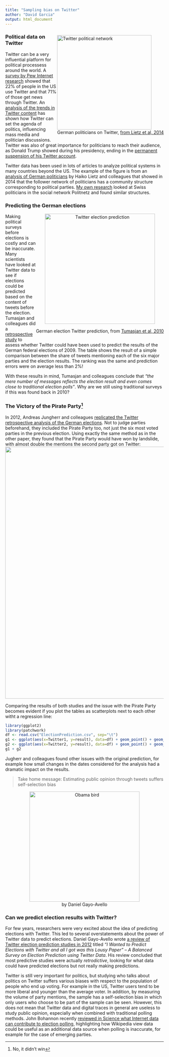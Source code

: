 ```yaml
---
title: "Sampling bias on Twitter"
author: "David Garcia"
output: html_document
---
```


<div style="float:right">
<img src="GermanPoliticians.png" alt="Twitter political network" width="300px"/>  
German politicians on Twitter, [from Lietz et al, 2014](http://www.aaai.org/ocs/index.php/ICWSM/ICWSM14/paper/viewPaper/8069)
</div>
### Political data on Twitter

Twitter can be a very influential platform for political processess around the world. A [survey by Pew Internet research](https://www.pewresearch.org/fact-tank/2019/08/02/10-facts-about-americans-and-twitter/) showed that 22% of people in the US use Twitter and that 71% of those get news through Twitter. An [analysis of the trends in Twitter content](https://doi.org/10.1017/S0003055419000352) has shown how Twitter can set the agenda of politics, influencing mass media and politician discussions. Twitter was also of great importance for politicians to reach their audience, as Donald Trump showed during his presidency, ending in the [permanent suspension of his Twitter account](https://blog.twitter.com/en_us/topics/company/2020/suspension.html).

Twitter data has been used in lots of articles to analyze political systems in many countries beyond the US. The example of the figure is from an [analysis of German politicians](http://www.aaai.org/ocs/index.php/ICWSM/ICWSM14/paper/viewPaper/8069) by Haiko Lietz and colleagues that showed in 2014 that the follower network of politicians has a community structure corresponding to political parties. [My own research](https://onlinelibrary.wiley.com/doi/abs/10.1002/poi3.82) looked at Swiss politicians in the social network Politnetz and found similar structures. 

### Predicting the German elections
<div style="float:right">
<center>
<img src="tweetsElection.png" alt="Twitter election prediction" width="350px"/>  
</center>
German election Twitter prediction, from [Tumasjan et al, 2010](http://www.aaai.org/ocs/index.php/ICWSM/ICWSM10/paper/view/1441)
</div>
Making political surveys before elections is costly and can be inaccurate. Many scientists have looked at Twitter data to see if elections could be predicted based on the content of tweets before the election. Tumasjan and colleagues did a [retrospective study](http://www.aaai.org/ocs/index.php/ICWSM/ICWSM10/paper/view/1441) to assess whether Twitter could have been used to predict the results of the German federal elections of 2009. The table shows the result of a simple comparison between the share of tweets mentioning each of the six major parties and the election results. The ranking was the same and prediction errors were on average less than 2%! 

With these results in mind, Tumasjan and colleagues conclude that *"the mere number of messages reflects the election result and even comes close to traditional election polls"*. Why are we still using traditional surveys if this was found back in 2010?  

### The Victory of the Pirate Party^[No, it didn't win]

In 2012, Andreas Jungherr and colleagues [replicated the Twitter retrospective analysis of the German elections](https://journals.sagepub.com/doi/abs/10.1177/0894439311404119?journalCode=ssce). Not to judge parties beforehand, they included the Pirate Party too, not just the six most voted parties in the previous election. Using exactly the same method as in the other paper, they found that the Pirate Party would have won by landslide, with almost double the mentions the second party got on Twitter:
<center>
![](ElectionsFail.png){width=800px}
</center>

Comparing the results of both studies and the issue with the Pirate Party becomes evident if you plot the tables as scatterplots next to each other witht a regression line:

```r
library(ggplot2)
library(patchwork)
df <- read.csv("ElectionPrediction.csv", sep="\t")
g1 <- ggplot(aes(x=Twitter1, y=result), data=df) + geom_point() + geom_text(label=df$Party, hjust = 0, nudge_x = 0.5) + theme_bw() + xlab("Twitter prediction 1 (%)") + ylab("Election result") + xlim(c(3,35)) + geom_smooth(method = "lm", se = F,col=rgb(0,0,0,0.25))
g2 <- ggplot(aes(x=Twitter2, y=result), data=df) + geom_point() + geom_text(label=df$Party, hjust = "inward", nudge_x = c(0,rep(0.5,5),-0.5)) + theme_bw() + xlab("Twitter prediction 2 (%)") + ylab("Election result")+ xlim(c(3,35)) + geom_smooth(method = "lm", se = F, col=rgb(0,0,0,0.25))
g1 + g2
```

Jugherr and colleagues found other issues with the original prediction, for example how small changes in the dates considered for the analysis had a dramatic impact on the results.


> Take home message: Estimating public opinion through tweets suffers self-selection bias

<div style="float:right">
<center>
<img src="AngryBird.png" alt="Obama bird" width="350px"/>  
by Daniel Gayo-Avello
</center>

### Can we predict election results with Twitter?

For few years, researchers were very excited about the idea of predicting elections with Twitter. This led to several overstatements about the power of Twitter data to predict elections. Daniel Gayo-Avello wrote [a review of Twitter election prediction studies in 2012](https://arxiv.org/abs/1204.6441) titled *"I Wanted to Predict Elections with Twitter and all I got was this Lousy Paper” – A Balanced Survey on Election Prediction using Twitter Data*. His review concluded that most predictive studies were actually *retrodictive*, looking for what data could have predicted elections but not really making predictions. 

Twitter is still very important for politics, but studying who talks about politics on Twitter suffers various biases with respect to the population of people who end up voting. For example in the US, Twitter users tend to be more liberal and younger than the average voter. In addition, by measuring the volume of party mentions, the sample has a self-selection bias in which only users who choose to be part of the sample can be seen. However, this does not mean that Twitter data and digital traces in general are useless to study public opinion, especially when combined with traditional polling methods. John Bohannon recently [reviewed in Science what Internet data can contribute to election polling](https://www.sciencemag.org/news/2017/02/election-polling-trouble-can-internet-data-save-it), highlighting how Wikipedia view data could be useful as an additional data source when polling is inaccurate, for example for the case of emerging parties.
